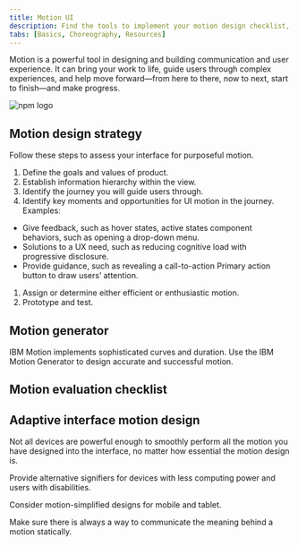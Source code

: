 ```yaml
---
title: Motion UI
description: Find the tools to implement your motion design checklist, including the IBM Motion package and Motion generator, plus hints for adaptive motion success.
tabs: [Basics, Choreography, Resources]
---
```



<PageDescription>

Motion is a powerful tool in designing and building communication and user
experience. It can bring your work to life, guide users through complex
experiences, and help move forward—from here to there, now to next, start to
finish—and make progress.

</PageDescription>

<Row className="resource-card-group">
<Column colMd={4} colLg={4} noGutterSm>
<ResourceCard
  subTitle="IBM motion package"
  href="http://npmjs.com/package/@carbon/motion"
>

![npm logo](../images/npm.png)

</ResourceCard>

</Column>
  <Column colMd={4} colLg={4} noGutterSm>
    <ResourceCard
      subTitle="IBM motion generator"
      href="https://ibm.github.io/motion/"
    />
  </Column>
</Row>

## Motion design strategy

Follow these steps to assess your interface for purposeful motion.

1. Define the goals and values of product.
1. Establish information hierarchy within the view.
1. Identify the journey you will guide users through.
1. Identify key moments and opportunities for UI motion in the journey. Examples:

- Give feedback, such as hover states, active states component behaviors, such as opening a drop-down menu.
- Solutions to a UX need, such as reducing cognitive load with progressive disclosure.
- Provide guidance, such as revealing a call-to-action Primary action button to draw users’ attention.

1. Assign or determine either efficient or enthusiastic motion.
1. Prototype and test.

## Motion generator

IBM Motion implements sophisticated curves and duration. Use the IBM Motion Generator to design accurate and successful motion.

## Motion evaluation checklist

<MotionChecklist />

## Adaptive interface motion design

Not all devices are powerful enough to smoothly perform all the motion you have designed into the interface, no matter how essential the motion design is.

Provide alternative signifiers for devices with less computing power and users with disabilities.

Consider motion-simplified designs for mobile and tablet.

Make sure there is always a way to communicate the meaning behind a motion statically.
